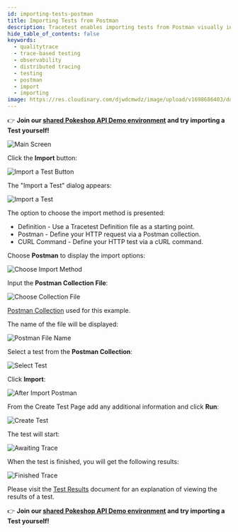 ```yaml
---
id: importing-tests-postman
title: Importing Tests from Postman
description: Tracetest enables importing tests from Postman visually in the Tracetest Web UI.
hide_table_of_contents: false
keywords:
  - qualitytrace
  - trace-based testing
  - observability
  - distributed tracing
  - testing
  - postman
  - import
  - importing
image: https://res.cloudinary.com/djwdcmwdz/image/upload/v1698686403/docs/Blog_Thumbnail_14_rsvkmo.jpg
---
```


👉 **Join our [shared Pokeshop API Demo environment](https://app.qualitytrace.io/organizations/ttorg_2179a9cd8ba8dfa5/invites/invite_760904a64b4b9dc9/accept) and try importing a Test yourself!**

![Main Screen](../img/main-screen-0.14.png)

Click the **Import** button:

![Import a Test Button](../img/import-test-button-0.14.png)

The "Import a Test" dialog appears:

![Import a Test](../img/import-a-test-0.14.png)

The option to choose the import method is presented:

- Definition - Use a Tracetest Definition file as a starting point.
- Postman - Define your HTTP request via a Postman collection.
- CURL Command - Define your HTTP test via a cURL command.

Choose **Postman** to display the import options:

![Choose Import Method](../img/import-select-method-0.14.png)

Input the **Postman Collection File**:

![Choose Collection File](../img/import-postman-file-0.14.png)

[Postman Collection](../img/pokeshop-api-demo.postman_collection.json) used for this example.

The name of the file will be displayed:

![Postman File Name](../img/import-postman-filename-0.14.png)

Select a test from the **Postman Collection**:

![Select Test](../img/import-postman-select-0.14.png)

Click **Import**:

![After Import Postman](../img/import-postman-create-0.14.png)

From the Create Test Page add any additional information and click **Run**:

![Create Test](../img/provide-addl-information-0.14.png)

The test will start:

![Awaiting Trace](../img/awaiting-trace-0.14.png)

When the test is finished, you will get the following results:

![Finished Trace](../img/finished-trace-0.14.png)

Please visit the [Test Results](/web-ui/test-results) document for an explanation of viewing the results of a test.

👉 **Join our [shared Pokeshop API Demo environment](https://app.qualitytrace.io/organizations/ttorg_2179a9cd8ba8dfa5/invites/invite_760904a64b4b9dc9/accept) and try importing a Test yourself!**